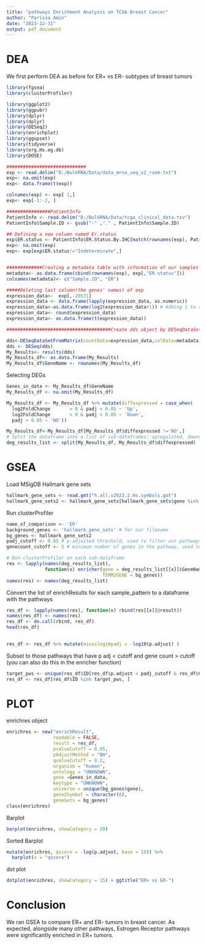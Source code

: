 ---
title: "pathways Enrichment Analysis on TCGA Breast Cancer"
author: "Parissa Amin"
date: "2023-12-31"
output: pdf_document
---

#  DEA

We first perform DEA as before for ER+ vs ER- subtypes of breast tumors

```{r,  out.width="100%" }
library(fgsea)
library(clusterProfiler)

library(ggplot2)
library(ggpubr)  
library(dplyr)
library(dplyr)
library(DESeq2)
library(enrichplot)
library(ggupset)
library(tidyverse)
library(org.Hs.eg.db)
library(DOSE)

#############################
exp <- read.delim("D:/BulkRNA/Data/data_mrna_seq_v2_rsem.txt")
exp<- na.omit(exp)
exp<- data.frame(t(exp))

colnames(exp) <- exp[ 1,]
exp<- exp[-1:-2, ]

################PatientInfo 
PatientInfo <- read.delim("D:/BulkRNA/Data/tcga_clinical_data.tsv")
PatientInfo$Sample.ID <- gsub("-" ,"." , PatientInfo$Sample.ID)

## Defining a new column named Er.status
exp$ER.status <- PatientInfo$ER.Status.By.IHC[match(rownames(exp), PatientInfo$Sample.ID)]
exp<- na.omit(exp)
exp<- exp[exp$ER.status!="Indeterminate",]


#############Creating a metadata table with information of our samples 
metadata<- as.data.frame(cbind(rownames(exp), exp[,"ER.status"]))
colnames(metadata)<- c("Sample.ID", "ER")

#####Deleting last column(the genes' names) of exp
expression_data<-  exp[,-20531]
expression_data <- data.frame(lapply(expression_data, as.numeric))
expression_data<-as.data.frame(log2(expression_data+1)) # Adding 1 to avoid log(0)
expression_data<- round(expression_data)
expression_data<- as.data.frame(t(expression_data))

######################################Create dds object by DESeqDataSet function

dds<-DESeqDataSetFromMatrix(countData=expression_data,colData=metadata,design=~ER)
dds <- DESeq(dds)
My_Results<- results(dds)
My_Results_df<- as.data.frame(My_Results)
My_Results_df$GeneName <- rownames(My_Results_df)
```


  Selecting DEGs 

```{r}
Genes_in_data <- My_Results_df$GeneName
My_Results_df <- na.omit(My_Results_df)

My_Results_df <- My_Results_df %>% mutate(diffexpressed = case_when(
  log2FoldChange       > 0 & padj < 0.05 ~ 'Up',
  log2FoldChange       < 0 & padj < 0.05 ~ 'Down',
  padj > 0.05 ~ 'NO'))

My_Results_df<-My_Results_df[My_Results_df$diffexpressed !='NO',]
# Split the dataframe into a list of sub-dataframes: upregulated, downregulated genes
deg_results_list <- split(My_Results_df, My_Results_df$diffexpressed)

```

# GSEA

Load MSigDB Hallmark gene sets

```{r}
hallmark_gene_sets <- read.gmt("h.all.v2023.2.Hs.symbols.gmt")
hallmark_gene_sets2 <- hallmark_gene_sets[hallmark_gene_sets$gene %in% Genes_in_data,] 
```

Run clusterProfiler


```{r}
name_of_comparison <- 'ER' 
background_genes <- 'hallmark_gene_sets' # for our filename
bg_genes <- hallmark_gene_sets2
padj_cutoff <- 0.05 # p-adjusted threshold, used to filter out pathways
genecount_cutoff <- 5 # minimum number of genes in the pathway, used to filter out pathways

# Run clusterProfiler on each sub-dataframe
res <- lapply(names(deg_results_list),
              function(x) enricher(gene = deg_results_list[[x]]$GeneName,
                                   TERM2GENE = bg_genes))
names(res) <- names(deg_results_list)
```

  
Convert the list of enrichResults for each sample_pattern to a dataframe with the pathways 

```{r}
res_df <- lapply(names(res), function(x) rbind(res[[x]]@result))
names(res_df) <- names(res)
res_df <- do.call(rbind, res_df)
head(res_df)

 
res_df <- res_df %>% mutate(minuslog10padj = -log10(p.adjust) )
```


Subset to those pathways that have p adj < cutoff and gene count > cutoff (you can also do this in the enricher function)
```{r}
target_pws <- unique(res_df$ID[res_df$p.adjust < padj_cutoff & res_df$Count > genecount_cutoff]) # select only target pathways have p adjusted < 0.05 and at least 6 genes
res_df <- res_df[res_df$ID %in% target_pws, ]


```

 
# PLOT

enrichres object 

```{r}
enrichres <- new("enrichResult",
                 readable = FALSE,
                 result = res_df,
                 pvalueCutoff = 0.05,
                 pAdjustMethod = "BH",
                 qvalueCutoff = 0.2,
                 organism = "human",
                 ontology = "UNKNOWN",
                 gene =Genes_in_data,
                 keytype = "UNKNOWN",
                 universe = unique(bg_genes$gene),
                 gene2Symbol = character(0),
                 geneSets = bg_genes)
class(enrichres) 
```
 
 
 Barplot 

```{r}

barplot(enrichres, showCategory = 20) 
```

Sorted Barplot 

```{r}

mutate(enrichres, qscore = -log(p.adjust, base = 10)) %>% 
  barplot(x = "qscore")
```

dot plot

```{r}


dotplot(enrichres, showCategory = 15) + ggtitle("ER+ vs ER-") 
```
 


# Conclusion
We ran GSEA to compare ER+ and ER- tumors in breast cancer. As expected, alongside many other pathways,  Estrogen Receptor pathways were significantly enriched in ER+ tumors. 



